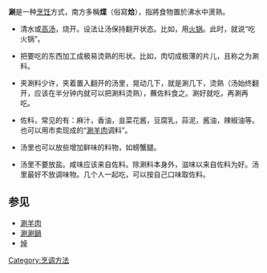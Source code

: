 {{howto|time=2009-07-11T00:02:25+00:00}}
'''涮'''是一种[[烹饪|烹饪]]方式，南方多稱'''煠'''（俗寫'''烚'''），指將食物置於沸水中燙熟。

*清水或[[高汤|高汤]]，烧开。设法让汤保持翻开状态。比如，用[[火锅|火锅]]。此时，就说“吃火锅”。

*把要吃的东西加工成极易烫熟的形状。比如，肉切成极薄的片儿，且称之为涮料。

*夹涮料少许，夹着置入翻开的汤里，晃动几下，就是涮几下，烫熟（汤始终翻开，应该在半分钟内就可以把涮料烫熟），蘸佐料食之。涮好就吃，再涮再吃。

*佐料，常见的有：麻汁，香油，韭菜花酱，豆腐乳，蒜泥，酱油，辣椒油等。也可以用市卖现成的“[[涮羊肉|涮羊肉]]调料”。

*汤里也可以放些增加鲜味的料物，如螃蟹腿。

*汤里不要放盐。咸味应该来自佐料。除涮料本身外，滋味以来自佐料为好。汤里最好不放调味物。几个人一起吃，可以按自己口味取佐料。

==参见==
*[[涮羊肉|涮羊肉]]
*[[涮涮鍋|涮涮鍋]]
*[[焯|焯]]

[[Category:烹调方法|Category:烹调方法]]